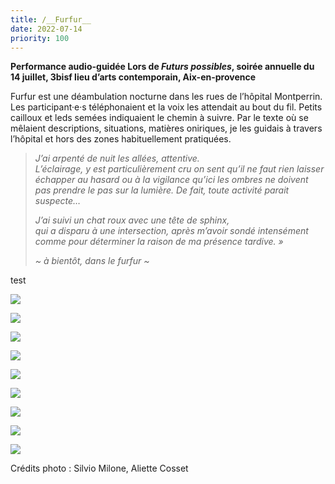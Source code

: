 ```yaml
---
title: /__Furfur__
date: 2022-07-14
priority: 100
---
```

**Performance audio-guidée Lors de *Futurs possibles*, soirée annuelle du 14 juillet, 3bisf lieu d’arts contemporain, Aix-en-provence**

Furfur est une déambulation nocturne dans les rues de l’hôpital Montperrin. Les participant·e·s téléphonaient et la voix les attendait au bout du fil. Petits cailloux et leds semées indiquaient le chemin à suivre.
Par le texte où se mêlaient descriptions, situations, matières oniriques, je les guidais à travers l’hôpital et hors des zones habituellement pratiquées.

> *J’ai arpenté de nuit les allées, attentive.*\
> *L’éclairage, y est particulièrement cru on sent qu’il ne faut rien laisser échapper au hasard ou à la vigilance qu’ici les ombres ne doivent pas prendre le pas sur la lumière. De fait, toute activité parait suspecte…*
>
> *J’ai suivi un chat roux avec une tête de sphinx,*\
> *qui a disparu à une intersection, après m’avoir sondé intensément comme pour déterminer la raison de ma présence tardive. »*
>
> *\~ à bientôt, dans le furfur \~*

test

![](src/assets/images/projects/furfur/0.jpg)

![](src/assets/images/projects/furfur/1.jpg)

![](src/assets/images/projects/furfur/2.jpg)

![](src/assets/images/projects/furfur/3-3bisf-futurspossibles-Reportage-SilvioMilone-452-copie-1024x670.jpg)

![](src/assets/images/projects/furfur/3.jpg)

![](src/assets/images/projects/furfur/5-3bisF-futurspossibles-reportage-silvioMilone-472-copie-1024x683.jpg)

![](src/assets/images/projects/furfur/8-aliettecosset-3bisf-14juillet5-1024x684.jpg)

![](src/assets/images/projects/furfur/9-3bisf-futurspossibles-reportage-silviomilone-484-1024x683.jpg)

![](src/assets/images/projects/furfur/11_DSC02911_retouche-1024x576.jpg)

Crédits photo : Silvio Milone, Aliette Cosset
